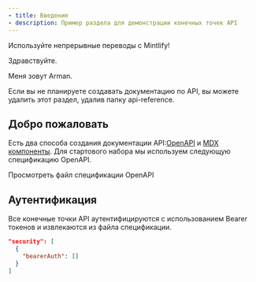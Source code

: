 ```yaml
---
- title: Введение
- description: Пример раздела для демонстрации конечных точек API
---
```


Используйте непрерывные переводы с Mintlify!

Здравствуйте.

Меня зовут Arman.

<Note>
  Если вы не планируете создавать документацию по API, вы можете удалить
  этот раздел, удалив папку api-reference.
</Note>

## Добро пожаловать

Есть два способа создания документации API:[OpenAPI](https://mintlify.com/docs/api-playground/openapi/setup) и [MDX компоненты](https://mintlify.com/docs/api-playground/mdx/configuration). Для стартового набора мы используем следующую спецификацию OpenAPI.

<Card title="Конечные точки магазина растений" icon="leaf" href="https://github.com/mintlify/starter/blob/main/api-reference/openapi.json">
  Просмотреть файл спецификации OpenAPI
</Card>

## Аутентификация

Все конечные точки API аутентифицируются с использованием Bearer токенов и извлекаются из файла спецификации.

```json
"security": [
  {
    "bearerAuth": []
  }
]
```
